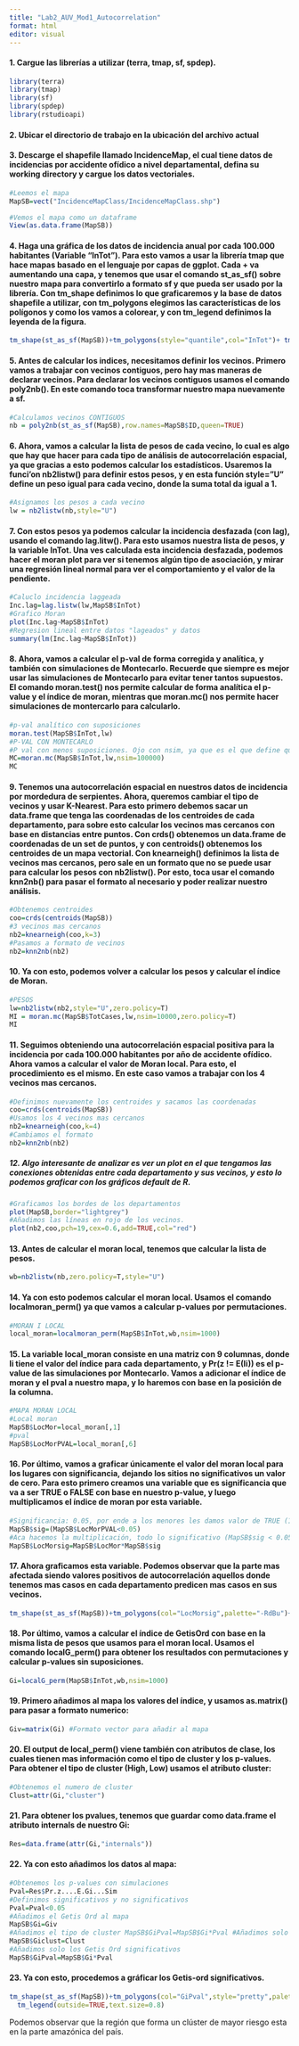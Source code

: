 ```yaml
---
title: "Lab2_AUV_Mod1_Autocorrelation"
format: html
editor: visual
---
```


#### 1. Cargue las librerías a utilizar (terra, tmap, sf, spdep).

```r
library(terra) 
library(tmap) 
library(sf) 
library(spdep)
library(rstudioapi)
```
#### 2. Ubicar el directorio de trabajo en la ubicación del archivo actual



#### 3. Descarge el shapefile llamado IncidenceMap, el cual tiene datos de incidencias por accidente ofídico a nivel departamental, defina su working directory y cargue los datos vectoriales.

```r
#Leemos el mapa 
MapSB=vect("IncidenceMapClass/IncidenceMapClass.shp") 

#Vemos el mapa como un dataframe
View(as.data.frame(MapSB)) 
```

#### 4. Haga una gráfica de los datos de incidencia anual por cada 100.000 habitantes (Variable “InTot”). Para esto vamos a usar la librería tmap que hace mapas basado en el lenguaje por capas de ggplot. Cada + va aumentando una capa, y tenemos que usar el comando st_as_sf() sobre nuestro mapa para convertirlo a formato sf y que pueda ser usado por la librería. Con tm_shape definimos lo que graficaremos y la base de datos shapefile a utilizar, con tm_polygons elegimos las características de los polígonos y como los vamos a colorear, y con tm_legend definimos la leyenda de la figura.

```r
tm_shape(st_as_sf(MapSB))+tm_polygons(style="quantile",col="InTot")+ tm_legend(outside=TRUE,text.size=0.8) #Grafico Mapa Incidencia
```
#### 5. Antes de calcular los indices, necesitamos definir los vecinos. Primero vamos a trabajar con vecinos contiguos, pero hay mas maneras de declarar vecinos. Para declarar los vecinos contiguos usamos el comando poly2nb(). En este comando toca transformar nuestro mapa nuevamente a sf.

```r
#Calculamos vecinos CONTIGUOS
nb = poly2nb(st_as_sf(MapSB),row.names=MapSB$ID,queen=TRUE) 
```

#### 6. Ahora, vamos a calcular la lista de pesos de cada vecino, lo cual es algo que hay que hacer para cada tipo de análisis de autocorrelación espacial, ya que gracias a esto podemos calcular los estadísticos. Usaremos la funci’on nb2listw() para definir estos pesos, y en esta función style=”U” define un peso igual para cada vecino, donde la suma total da igual a 1.

```r
#Asignamos los pesos a cada vecino
lw = nb2listw(nb,style="U")
```

#### 7. Con estos pesos ya podemos calcular la incidencia desfazada (con lag), usando el comando lag.litw(). Para esto usamos nuestra lista de pesos, y la variable InTot. Una ves calculada esta incidencia desfazada, podemos hacer el moran plot para ver si tenemos algún tipo de asociación, y mirar una regresión lineal normal para ver el comportamiento y el valor de la pendiente.

```r
#Caluclo incidencia laggeada
Inc.lag=lag.listw(lw,MapSB$InTot) 
#Grafico Moran
plot(Inc.lag~MapSB$InTot) 
#Regresion lineal entre datos "lageados" y datos
summary(lm(Inc.lag~MapSB$InTot)) 
```
#### 8. Ahora, vamos a calcular el p-val de forma corregida y analítica, y también con simulaciones de Montecarlo. Recuerde que siempre es mejor usar las simulaciones de Montecarlo para evitar tener tantos supuestos. El comando moran.test() nos permite calcular de forma analítica el p-value y el índice de moran, mientras que moran.mc() nos permite hacer simulaciones de montercarlo para calcularlo.

```r
#p-val analítico con suposiciones
moran.test(MapSB$InTot,lw) 
#P-VAL CON MONTECARLO
#P val con menos suposiciones. Ojo con nsim, ya que es el que define que tan robusto es mi estimación de la distribución. plot(MC)#Grafico distribucion p-val a partir de montecarlo
MC=moran.mc(MapSB$InTot,lw,nsim=100000) 
MC
```
#### 9. Tenemos una autocorrelación espacial en nuestros datos de incidencia por mordedura de serpientes. Ahora, queremos cambiar el tipo de vecinos y usar K-Nearest. Para esto primero debemos sacar un data.frame que tenga las coordenadas de los centroides de cada departamento, para sobre esto calcular los vecinos mas cercanos con base en distancias entre puntos. Con crds() obtenemos un data.frame de coordenadas de un set de puntos, y con centroids() obtenemos los centroides de un mapa vectorial. Con knearneigh() definimos la lista de vecinos mas cercanos, pero sale en un formato que no se puede usar para calcular los pesos con nb2listw(). Por esto, toca usar el comando knn2nb() para pasar el formato al necesario y poder realizar nuestro análisis.

```r
#Obtenemos centroides
coo=crds(centroids(MapSB))
#3 vecinos mas cercanos
nb2=knearneigh(coo,k=3) 
#Pasamos a formato de vecinos
nb2=knn2nb(nb2) 
```

#### 10. Ya con esto, podemos volver a calcular los pesos y calcular el índice de Moran.
```r
#PESOS
lw=nb2listw(nb2,style="U",zero.policy=T)
MI = moran.mc(MapSB$TotCases,lw,nsim=10000,zero.policy=T) 
MI
```
#### 11. Seguimos obteniendo una autocorrelación espacial positiva para la incidencia por cada 100.000 habitantes por año de accidente ofídico. Ahora vamos a calcular el valor de Moran local. Para esto, el procedimiento es el mismo. En este caso vamos a trabajar con los 4 vecinos mas cercanos.

```r
#Definimos nuevamente los centroides y sacamos las coordenadas
coo=crds(centroids(MapSB))
#Usamos los 4 vecinos mas cercanos
nb2=knearneigh(coo,k=4) 
#Cambiamos el formato
nb2=knn2nb(nb2) 
```

##### 12. Algo interesante de analizar es ver un plot en el que tengamos las conexiones obtenidas entre cada departamento y sus vecinos, y esto lo podemos graficar con los gráficos default de R.

```r
#Graficamos los bordes de los departamentos
plot(MapSB,border="lightgrey")  
#Añadimos las líneas en rojo de los vecinos.
plot(nb2,coo,pch=19,cex=0.6,add=TRUE,col="red") 
```
#### 13. Antes de calcular el moran local, tenemos que calcular la lista de pesos.

```r
wb=nb2listw(nb,zero.policy=T,style="U")
```

#### 14. Ya con esto podemos calcular el moran local. Usamos el comando localmoran_perm() ya que vamos a calcular p-values por permutaciones.

```r
#MORAN I LOCAL 
local_moran=localmoran_perm(MapSB$InTot,wb,nsim=1000)
```

#### 15. La variable local_moran consiste en una matriz con 9 columnas, donde Ii tiene el valor del índice para cada departamento, y Pr(z != E(Ii)) es el p-value de las simulaciones por Montecarlo. Vamos a adicionar el índice de moran y el pval a nuestro mapa, y lo haremos con base en la posición de la columna.

```r
#MAPA MORAN LOCAL 
#Local moran 
MapSB$LocMor=local_moran[,1] 
#pval
MapSB$LocMorPVAL=local_moran[,6] 
```

#### 16. Por último, vamos a graficar únicamente el valor del moran local para los lugares con significancia, dejando los sitios no significativos un valor de cero. Para esto primero creamos una variable que es significancia que va a ser TRUE o FALSE con base en nuestro p-value, y luego multiplicamos el índice de moran por esta variable.

```r
#Significancia: 0.05, por ende a los menores les damos valor de TRUE (1) y los mayores de FALSE (0)
MapSB$sig=(MapSB$LocMorPVAL<0.05) 
#Aca hacemos la multiplicación, todo lo significativo (MapSB$sig < 0.05) es multiplicado por 1, y lo otro por cero.
MapSB$LocMorsig=MapSB$LocMor*MapSB$sig 
```

#### 17. Ahora graficamos esta variable. Podemos observar que la parte mas afectada siendo valores positivos de autocorrelación aquellos donde tenemos mas casos en cada departamento predicen mas casos en sus vecinos.

```r
tm_shape(st_as_sf(MapSB))+tm_polygons(col="LocMorsig",palette="-RdBu")+ tm_legend(outside=TRUE,text.size=0.8)
```
#### 18. Por último, vamos a calcular el índice de GetisOrd con base en la misma lista de pesos que usamos para el moran local. Usamos el comando localG_perm() para obtener los resultados con permutaciones y calcular p-values sin suposiciones.

```r
Gi=localG_perm(MapSB$InTot,wb,nsim=1000)
```

#### 19. Primero añadimos al mapa los valores del índice, y usamos as.matrix() para pasar a formato numerico:

```r
Giv=matrix(Gi) #Formato vector para añadir al mapa
```

#### 20. El output de local_perm() viene también con atributos de clase, los cuales tienen mas información como el tipo de cluster y los p-values. Para obtener el tipo de cluster (High, Low) usamos el atributo cluster:

```r
#Obtenemos el numero de cluster
Clust=attr(Gi,"cluster") 
```

#### 21. Para obtener los pvalues, tenemos que guardar como data.frame el atributo internals de nuestro Gi:
```r
Res=data.frame(attr(Gi,"internals"))
```

#### 22. Ya con esto añadimos los datos al mapa:
```r
#Obtenemos los p-values con simulaciones 
Pval=Res$Pr.z....E.Gi...Sim 
#Definimos significativos y no significativos
Pval=Pval<0.05
#Añadimos el Getis Ord al mapa
MapSB$Gi=Giv 
#Añadimos el tipo de cluster MapSB$GiPval=MapSB$Gi*Pval #Añadimos solo los Getis Ord significativos
MapSB$Giclust=Clust 
#Añadimos solo los Getis Ord significativos
MapSB$GiPval=MapSB$Gi*Pval 
```

#### 23. Ya con esto, procedemos a gráficar los Getis-ord significativos.
```r
tm_shape(st_as_sf(MapSB))+tm_polygons(col="GiPval",style="pretty",palette="-RdBu")+
  tm_legend(outside=TRUE,text.size=0.8)
```

Podemos observar que la región que forma un clúster de mayor riesgo esta en la parte amazónica del país.
